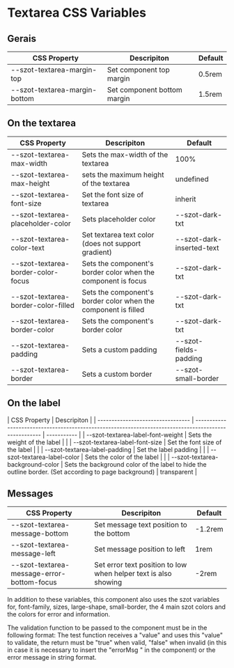 
<Meta title="Components/form fields/Textarea/CSS Variables" />

# Textarea CSS Variables

## Gerais

| CSS Property                  | Descripiton                 | Default |
| ----------------------------- | --------------------------- | ------- |
| --szot-textarea-margin-top    | Set component top margin    | 0.5rem  |
| --szot-textarea-margin-bottom | Set component bottom margin | 1.5rem  |

## On the textarea

| CSS Property                        | Descripiton                                                    | Default                   |
| ----------------------------------- | -------------------------------------------------------------- | ------------------------- |
| --szot-textarea-max-width           | Sets the max-width of the textarea                             | 100%                      |
| --szot-textarea-max-height          | sets the maximum height of the textarea                        | undefined                 |
| --szot-textarea-font-size           | Set the font size of textarea                                  | inherit                   |
| --szot-textarea-placeholder-color   | Sets placeholder color                                         | --szot-dark-txt           |
| --szot-textarea-color-text          | Set textarea text color (does not support gradient)            | --szot-dark-inserted-text |
| --szot-textarea-border-color-focus  | Sets the component's border color when the component is focus  | --szot-dark-txt           |
| --szot-textarea-border-color-filled | Sets the component's border color when the component is filled | --szot-dark-txt           |
| --szot-textarea-border-color        | Sets the component's border color                              | --szot-dark-txt           |
| --szot-textarea-padding             | Sets a custom padding                                          | --szot-fields-padding     |
| --szot-textarea-border              | Sets a custom border                                           | --szot-small-border       |

## On the label

| CSS Property                      | Descripiton                                                                                           |
| --------------------------------- | ----------------------------------------------------------------------------------------------------- | ----------- |
| --szot-textarea-label-font-weight | Sets the weight of the label                                                                          |             |
| --szot-textarea-label-font-size   | Set the font size of the label                                                                        |             |
| --szot-textarea-label-padding     | Set the label padding                                                                                 |             |
| --szot-textarea-label-color       | Sets the color of the label                                                                           |             |
| --szot-textarea-background-color  | Sets the background color of the label to hide the outline border. (Set according to page background) | transparent |

## Messages

| CSS Property                               | Descripiton                                                     | Default |
| ------------------------------------------ | --------------------------------------------------------------- | ------- |
| --szot-textarea-message-bottom             | Set message text position to the bottom                         | -1.2rem |
| --szot-textarea-message-left               | Set message position to left                                    | 1rem    |
| --szot-textarea-message-error-bottom-focus | Set error text position to low when helper text is also showing | -2rem   |

<p>
  In addition to these variables, this component also uses the szot variables for, font-family,
  sizes, large-shape, small-border, the 4 main szot colors and the colors for error and information.
</p>

<p>
  The validation function to be passed to the component must be in the following format: The test
  function receives a "value" and uses this "value" to validate, the return must be "true" when
  valid, "false" when invalid (in this in case it is necessary to insert the "errorMsg " in the
  component) or the error message in string format.
</p>
